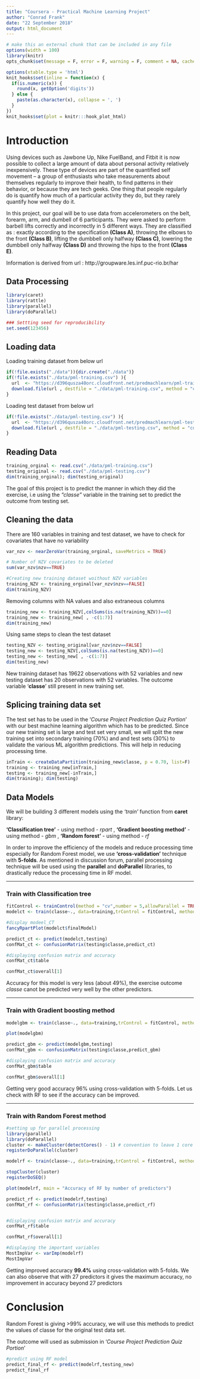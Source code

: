 ```yaml
---
title: "Coursera - Practical Machine Learning Project"
author: "Conrad Frank"
date: "22 September 2018"
output: html_document
---
```


```r
# make this an external chunk that can be included in any file
options(width = 100)
library(knitr)
opts_chunk$set(message = F, error = F, warning = F, comment = NA, cache=TRUE, fig.align = 'center', dpi = 100, tidy = F, cache.path = '.cache/', fig.path = '.fig/')

options(xtable.type = 'html')
knit_hooks$set(inline = function(x) {
  if(is.numeric(x)) {
    round(x, getOption('digits'))
  } else {
    paste(as.character(x), collapse = ', ')
  }
})
knit_hooks$set(plot = knitr:::hook_plot_html)
```

# Introduction


Using devices such as Jawbone Up, Nike FuelBand, and Fitbit it is now possible to collect a large amount of data about personal activity relatively inexpensively. These type of devices are part of the quantified self movement – a group of enthusiasts who take measurements about themselves regularly to improve their health, to find patterns in their behavior, or because they are tech geeks. One thing that people regularly do is quantify how much of a particular activity they do, but they rarely quantify how well they do it. 

In this project, our goal will be to use data from accelerometers on the belt, forearm, arm, and dumbell of 6 participants. They were asked to perform barbell lifts correctly and incorrectly in 5 different ways. 
They are classified as : exactly according to the specification **(Class A)**, throwing the elbows to the front **(Class B)**, lifting the dumbbell only halfway **(Class C)**, lowering the dumbbell only halfway **(Class D)** and throwing the hips to the front **(Class E)**.

Information is derived from url : http://groupware.les.inf.puc-rio.br/har

## Data Processing
```r
library(caret)
library(rattle)
library(parallel)
library(doParallel)

### Settting seed for reproducibility
set.seed(123456)

```

## Loading data

Loading training dataset from below url

```r
if(!file.exists("./data")){dir.create("./data")}
if(!file.exists("./data/pml-training.csv") ){
  url  <- "https://d396qusza40orc.cloudfront.net/predmachlearn/pml-training.csv"  
  download.file(url , destfile = "./data/pml-training.csv", method = "curl")
}
```
Loading test dataset from below url
```r
if(!file.exists("./data/pml-testing.csv") ){
  url  <- "https://d396qusza40orc.cloudfront.net/predmachlearn/pml-testing.csv"  
  download.file(url , destfile = "./data/pml-testing.csv", method = "curl")
}
```

## Reading Data
```r
training_orginal <- read.csv("./data/pml-training.csv")
testing_original <- read.csv("./data/pml-testing.csv")
dim(training_orginal); dim(testing_original)
```

The goal of this project is to predict the manner in which they did the exercise, i.e using  the *"classe"* variable in the training set to predict the outcome from testing set.

## Cleaning the data

There are 160 variables in training and test dataset, we have to check for covariates that have no variability

```r
var_nzv <- nearZeroVar(training_orginal, saveMetrics = TRUE)

# Number of NZV covariates to be deleted
sum(var_nzv$nzv==TRUE)

#Creating new training dataset woithout NZV variables
training_NZV <- training_orginal[var_nzv$nzv==FALSE]
dim(training_NZV)
```

Removing columns with NA values and also extraneous columns

```r

training_new <- training_NZV[,colSums(is.na(training_NZV))==0]
training_new <- training_new[ , -c(1:7)]
dim(training_new)
```

Using same steps to clean the test dataset
```r
testing_NZV <- testing_original[var_nzv$nzv==FALSE]
testing_new <- testing_NZV[,colSums(is.na(testing_NZV))==0]
testing_new <- testing_new[ , -c(1:7)]
dim(testing_new)
```

New training dataset has 19622 observations with 52 variables and new testing dataset has 20 observations with 52 variables. The outcome variable '**classe**' still present in new training set. 

## Splicing training data set

The test set has to be used in the '*Course Project Prediction Quiz Portion*' with our best machine learning algorithm which has to be predicted. Since our new training set is large and test set very small, we will split the new training set into secondary training (70%) and and test sets (30%) to validate the various ML algorithm predictions. This will help in reducing processing time.

```r
inTrain <- createDataPartition(training_new$classe, p = 0.70, list=F)
training <- training_new[inTrain,]
testing <- training_new[-inTrain,]
dim(training); dim(testing)
```

## Data Models

We will be building 3 different models using the *'train'* function from **caret** library:


**'Classification tree'**  - using method - *rpart* ,
**'Gradient boosting method'**  - using method - *gbm*  ,
**'Random forest'**  - using method - *rf*

In order to improve the efficiency of the models and reduce processing time especially for Random Forest  model, we use **'cross-validation'** technique with **5-folds**.
As mentioned in discussion forum, parallel processing technique will be used using the **parallel** and **doParallel** libraries, to drastically reduce the processing time in RF model.

---

### Train with Classification tree

```r
fitControl <- trainControl(method = "cv",number = 5,allowParallel = TRUE)
modelct <- train(classe~., data=training,trControl = fitControl, method = "rpart")

#display modeel_CT
fancyRpartPlot(modelct$finalModel)

predict_ct <- predict(modelct,testing)
confMat_ct <- confusionMatrix(testing$classe,predict_ct)

#displaying confusion matrix and accuracy
confMat_ct$table

confMat_ct$overall[1]
```

Accuracy for this model is very less (about 49%), the exercise outcome *classe* canot be predicted very well by the other predictors.

---


### Train with Gradient boosting method

```r
modelgbm <- train(classe~., data=training,trControl = fitControl, method = "gbm", verbose = FALSE)

plot(modelgbm)

predict_gbm <- predict(modelgbm,testing)
confMat_gbm <- confusionMatrix(testing$classe,predict_gbm)

#displaying confusion matrix and accuracy
confMat_gbm$table

confMat_gbm$overall[1]
```

Getting very good accuracy 96% using cross-validation with 5-folds. Let us check with RF to see if the accuracy can be improved.


---


### Train with Random Forest method

```r

#setting up for parallel processing
library(parallel)
library(doParallel)
cluster <- makeCluster(detectCores() - 1) # convention to leave 1 core for OS
registerDoParallel(cluster)

modelrf <- train(classe~., data=training,trControl = fitControl, method = "rf")

stopCluster(cluster)
registerDoSEQ()

plot(modelrf, main = "Accuracy of RF by number of predictors")

predict_rf <- predict(modelrf,testing)
confMat_rf <- confusionMatrix(testing$classe,predict_rf)


#displaying confusion matrix and accuracy
confMat_rf$table

confMat_rf$overall[1]

#displaying the important variables
MostImpVar <- varImp(modelrf)
MostImpVar
```

Getting improved accuracy **99.4%** using cross-validation with 5-folds. We can also observe that with 27 predictors it gives the maximum accuracy, no improvement in accuracy beyond 27 predictors

# Conclusion

Random Forest is giving >99% accuracy, we will use this methods to predict the values of classe for the original test data set.

The outcome will used as submission in '*Course Project Prediction Quiz Portion*'

```r

#predict using RF model
predict_final_rf <- predict(modelrf,testing_new)
predict_final_rf

```









